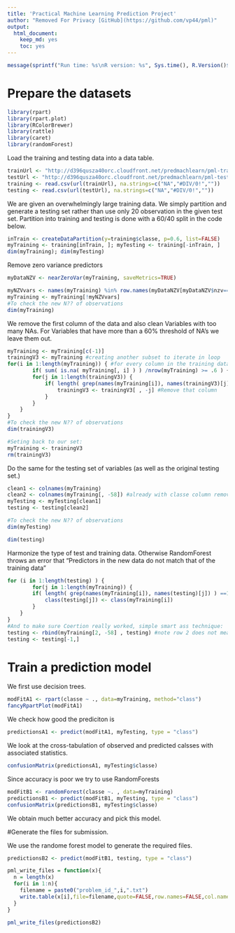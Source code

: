```yaml
---
title: 'Practical Machine Learning Prediction Project'
author: "Removed For Privacy [GitHub](https://github.com/vp44/pml)"
output:
  html_document:
    keep_md: yes
    toc: yes
---
```


```r
message(sprintf("Run time: %s\nR version: %s", Sys.time(), R.Version()$version.string))
```

# Prepare the datasets

```r
library(rpart)
library(rpart.plot)
library(RColorBrewer)
library(rattle)
library(caret)
library(randomForest)
```

Load the training and testing data into a data table.

```r
trainUrl <- "http://d396qusza40orc.cloudfront.net/predmachlearn/pml-training.csv"
testUrl <- "http://d396qusza40orc.cloudfront.net/predmachlearn/pml-testing.csv"
training <- read.csv(url(trainUrl), na.strings=c("NA","#DIV/0!",""))
testing <- read.csv(url(testUrl), na.strings=c("NA","#DIV/0!",""))
```

We are given an overwhelmingly large training data. We simply partition and generate a testing set rather than use only 20 observation in the given test set. Partition into training and testing is done with a 60/40 split in the code below. 
```r
inTrain <- createDataPartition(y=training$classe, p=0.6, list=FALSE)
myTraining <- training[inTrain, ]; myTesting <- training[-inTrain, ]
dim(myTraining); dim(myTesting)
```

Remove zero variance predictors
```r
myDataNZV <- nearZeroVar(myTraining, saveMetrics=TRUE)

myNZVvars <- names(myTraining) %in% row.names(myDataNZV[myDataNZV$nzv==TRUE,])
myTraining <- myTraining[!myNZVvars]
#To check the new N?? of observations
dim(myTraining)
```

We remove the first column of the data and also clean Variables with too many NAs. For Variables that have more than a 60% threshold of NA's we leave them out.

```r
myTraining <- myTraining[c(-1)]
trainingV3 <- myTraining #creating another subset to iterate in loop
for(i in 1:length(myTraining)) { #for every column in the training dataset
        if( sum( is.na( myTraining[, i] ) ) /nrow(myTraining) >= .6 ) { #if n?? NAs > 60% of total observations
        for(j in 1:length(trainingV3)) {
            if( length( grep(names(myTraining[i]), names(trainingV3)[j]) ) ==1)  { #if the columns are the same:
                trainingV3 <- trainingV3[ , -j] #Remove that column
            }   
        } 
    }
}
#To check the new N?? of observations
dim(trainingV3)
```


```r
#Seting back to our set:
myTraining <- trainingV3
rm(trainingV3)
```

Do the same for the testing set of variables (as well as the original testing set.)
```r
clean1 <- colnames(myTraining)
clean2 <- colnames(myTraining[, -58]) #already with classe column removed
myTesting <- myTesting[clean1]
testing <- testing[clean2]

#To check the new N?? of observations
dim(myTesting)
```

```r
dim(testing)
```

Harmonize the type of test and training data. Otherwise RandomForest throws an error that "Predictors in the new data do not match that of the training data"
```r
for (i in 1:length(testing) ) {
        for(j in 1:length(myTraining)) {
        if( length( grep(names(myTraining[i]), names(testing)[j]) ) ==1)  {
            class(testing[j]) <- class(myTraining[i])
        }      
    }      
}
#And to make sure Coertion really worked, simple smart ass technique:
testing <- rbind(myTraining[2, -58] , testing) #note row 2 does not mean anything, this will be removed right.. now:
testing <- testing[-1,]
```
# Train a prediction model
We first use decision trees.
```r
modFitA1 <- rpart(classe ~ ., data=myTraining, method="class")
fancyRpartPlot(modFitA1)
```

We check how good the prediciton is
```r
predictionsA1 <- predict(modFitA1, myTesting, type = "class")
```

We look at the cross-tabulation of observed and predicted calsses with associated statistics.

```r
confusionMatrix(predictionsA1, myTesting$classe)
```
Since accuracy is poor we try to use RandomForests

```r
modFitB1 <- randomForest(classe ~. , data=myTraining)
predictionsB1 <- predict(modFitB1, myTesting, type = "class")
confusionMatrix(predictionsB1, myTesting$classe)
```

We obtain much better accuracy and pick this model.


#Generate the files for submission.

We use the randome forest model to generate the required files.

```r
predictionsB2 <- predict(modFitB1, testing, type = "class")

pml_write_files = function(x){
  n = length(x)
  for(i in 1:n){
    filename = paste0("problem_id_",i,".txt")
    write.table(x[i],file=filename,quote=FALSE,row.names=FALSE,col.names=FALSE)
  }
}

pml_write_files(predictionsB2)
```

